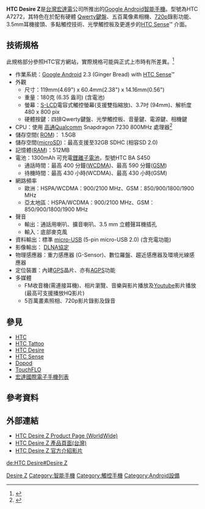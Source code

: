 {{NoteTA|G1=IT}}
{{Infobox Mobile phone
|name         = HTC Desire Z (Worldwide) / HTC T-mobile G2 (T-mobile)
|image        = HTC Desire Z-9006.jpg
|imagesize    = 200
|manufacturer = [[HTC|HTC]]
|screen       = 480 x 800 [[Pixel|px]], {{convert|3.7|in|mm|abbr=on}}, [[S-LCD|S-LCD]], 
|camera       = 5 [[pixel#megapixel|百萬畫素]] [[自動對焦|自動對焦]] 
|os           = [[Android|Android]]
|input        = 電容式觸控螢幕，光學觸控板，硬體Qwerty鍵盤
|cpu          = [[Qualcomm|Qualcomm]]Snapdragon 7230 800 MHz 
|ringtone     = 
|memory       = ROM: 1.5GB, RAM: 512 MB
|memory_card  = microSD™ 記憶卡 (相容SD 2.0)
|storage      = 
|networks     = HSPA/WCDMA: <br /> 900/2100 MHz <br /> Quad-band GSM/GPRS/EDGE: <br /> 850/900/1800/1900 MHz
|connectivity = [[Bluetooth#Bluetooth_2.1|藍芽2.1 + EDR]] +  [[藍牙規範|A2DP]] + [[FTP|FTP]] +  [[藍牙規範|OPP(Object Push)]] <br /> [[Wi-Fi|Wi-Fi]] ( [[IEEE_802.11|802.11b/g/n]])<br /> [[USB|micro USB]] <br /> 3.5mm 耳機接頭|battery      = 1300 mAh 可充電[[鋰離子電池|鋰離子電池]]，型號HTC BA S450
|size         = 119 x 60.4 x 14.16 mm
|weight       = 180克 (6.35 盎司) (包含電池)
|form         = 
|music        = AAC,AMR,OGG,M4A,MID,MP3,WAV,WMA (Windows Media® Audio 9)
|video        = 3GP,3G2,MP4,WMV (Windows Media® Video 9)
|series       = 
|predecessor  = [[HTC_Dream|HTC Dream]]
|successor    = [[HTC_ChaCha|HTC ChaCha]]
|related      =
|other        =
|status       = 已停產
}}
'''HTC Desire Z'''是[[台灣|台灣]][[宏達電|宏達電]]公司所推出的[[Google_Android|Google Android]][[智能手機|智能手機]]。型號為HTC A7272，其特色在於配有硬體 [[QWERTY鍵盤|Qwerty鍵盤]]、五百萬像素相機、[[720p|720p]]錄影功能、3.5mm耳機接頭、多點觸控技術、光學觸控板及更進步的[[HTC_Sense|HTC Sense]]™ 介面。

== 技術規格 ==
此規格部分參照HTC官方網站，實際規格可能與正式上市時有所差異。<ref>{{cite web | url = http://www.htc.com/tw/product/desirez/specification.html | title = HTC Desire Z specification | publisher = HTC Taiwan }}{{dead link|date=2017年11月 |bot=InternetArchiveBot |fix-attempted=yes }}</ref>
</b>
*作業系統：[[Google_Android|Google Android]] 2.3 (Ginger Bread) with [[HTC_Sense|HTC Sense]]™
*外觀
**尺寸：119mm(4.69") x 60.4mm(2.38") x 14.16mm(0.56")
**重量：180克 (6.35 盎司) (含電池)
**螢幕：[[S-LCD|S-LCD]]電容式觸控螢幕(支援雙指縮放)、3.7吋 (94mm)、解析度480 x 800 pix
**硬體按鍵：四排Qwerty鍵盤、光學觸控板、音量鍵、電源鍵、相機鍵
*CPU：使用 [[Qualcomm|高通Qualcomm]] Snapdragon 7230 800MHz 處理器<ref>{{cite web | url = http://www.engadget.com/2010/09/15/htc-desire-z-is-the-qwerty-slider-your-androids-been-waiting-fo/ | title = HTC Desire Z is the QWERTY slider your Android's been waiting for | publisher = engadget | accessdate = 2011-04-25 | archive-date = 2011-03-18 | archive-url = https://web.archive.org/web/20110318141434/http://www.engadget.com/2010/09/15/htc-desire-z-is-the-qwerty-slider-your-androids-been-waiting-fo/ | dead-url = no }}</ref>
*儲存空間( [[快閃記憶體|ROM]])： 1.5GB
*儲存空間([[microSD|microSD]])：最高支援至32GB SDHC (相容SD 2.0)
*記憶體([[隨機存取記憶體|RAM]])：512MB
*電池：1300mAh 可充電[[鋰離子電池|鋰離子電池]]，型號HTC BA S450
**通話時間：最高 400 分鐘([[WCDMA|WCDMA]])、最高 590 分鐘([[GSM|GSM]])
**待機時間：最高 430 小時(WCDMA)、最高 430 小時(GSM)
*網路頻率
**歐洲：HSPA/WCDMA：900/2100 MHz、GSM：850/900/1800/1900 MHz
**亞太地區：HSPA/WCDMA：900/2100 MHz、GSM：850/900/1800/1900 MHz
*聲音
**輸出：通話用喇叭、擴音喇叭、3.5 mm 立體聲耳機插孔
**輸入：底部麥克風
*資料輸出：標準  [[USB|micro-USB]] (5-pin micro-USB 2.0) (含充電功能)
*影像輸出： [[DLNA|DLNA協定]]
*物理感應器：重力感應器 (G-Sensor)、數位羅盤、趨近感應器及環境光線感應器
*定位裝置：內建[[GPS|GPS]]晶片、亦有[[AGPS|AGPS]]功能
*多媒體
**FM收音機(需連接耳機)、相片瀏覽、音樂與影片播放及[[Youtube|Youtube]]影片播放 (最高可支援播放HQ影片)
**5百萬畫素照相、720p影片錄影及錄音



== 參見 ==
*[[HTC|HTC]]
*[[HTC_Tattoo|HTC Tattoo]]
*[[HTC_Desire|HTC Desire]]
*[[HTC_Sense|HTC Sense]]
*[[Dopod|Dopod]]
*[[TouchFLO|TouchFLO]]
*[[宏達國際電子手機列表|宏達國際電子手機列表]]

== 參考資料 ==
<references/>

== 外部連結 ==
* [https://web.archive.org/web/20110301140648/http://www.htc.com/www/product/desirez/overview.html HTC Desire Z Product Page (WorldWide)]
* [http://www.htc.com/tw/product/desirez/overview.html HTC Desire Z 產品頁面(台灣)]{{dead link|date=2017年11月 |bot=InternetArchiveBot |fix-attempted=yes }}
*[http://www.youtube.com/watch?v=KUeW6-HTtSU&feature=channel_video_title HTC Desire Z 官方介紹影片]{{Wayback|url=http://www.youtube.com/watch?v=KUeW6-HTtSU&feature=channel_video_title |date=20161013080327 }}
{{Android}}
{{HTC Phones A Series}}

[[Category:宏達電手機|Desire Z]]
[[Category:智能手機|Category:智能手機]]
[[Category:觸控手機|Category:觸控手機]]
[[Category:Android設備|Category:Android設備]]

[[de:HTC_Desire#Desire_Z|de:HTC Desire#Desire Z]]